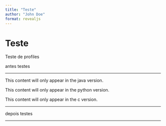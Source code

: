 ```yaml
---
title: "Teste"
author: "John Doe"
format: revealjs
---
```


# Teste

Teste de profiles

antes testes

---

::: {.content-visible when-profile="java"}
This content will only appear in the java version.
:::

::: {.content-visible when-profile="python"}
This content will only appear in the python version.
:::

::: {.content-visible when-profile="c"}
This content will only appear in the c version.
:::

---

depois testes

---